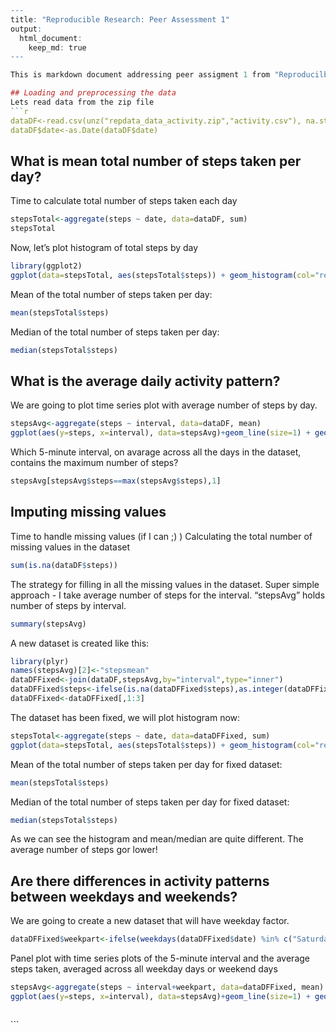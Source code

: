 
```{r }
---
title: "Reproducible Research: Peer Assessment 1"
output: 
  html_document:
    keep_md: true
---

This is markdown document addressing peer assigment 1 from "Reproducilbe Research"

## Loading and preprocessing the data
Lets read data from the zip file
```{r data set}
dataDF<-read.csv(unz("repdata_data_activity.zip","activity.csv"), na.strings = c("","NA"))
dataDF$date<-as.Date(dataDF$date)
```


## What is mean total number of steps taken per day?
Time to calculate total number of steps taken each day
```{r aggregation, echo=FALSE}
stepsTotal<-aggregate(steps ~ date, data=dataDF, sum)
stepsTotal
```

Now, let's plot histogram of total steps by day
```{r histogramplot, echo=FALSE, message=FALSE, warning=FALSE}
library(ggplot2)
ggplot(data=stepsTotal, aes(stepsTotal$steps)) + geom_histogram(col="red", aes(fill=..count..)) + ggtitle("Histogram of total steps by day")
```

Mean of the total number of steps taken per day:
```{r mean, echo=FALSE}
mean(stepsTotal$steps)
```
Median of the total number of steps taken per day:
```{r median, echo=FALSE}
median(stepsTotal$steps)
```

## What is the average daily activity pattern?

We are going to plot time series plot with average number of steps by day.
```{r timeseries, echo=FALSE, message=FALSE, warning=FALSE}
stepsAvg<-aggregate(steps ~ interval, data=dataDF, mean)
ggplot(aes(y=steps, x=interval), data=stepsAvg)+geom_line(size=1) + geom_point() + labs(x="Interval", y="Avg Steps") + ggtitle("Average number of steps by interval")
```

Which 5-minute interval, on avarage across all the days in the dataset, contains the maximum number of steps?
```{r interval, echo=FALSE}
stepsAvg[stepsAvg$steps==max(stepsAvg$steps),1]
```


## Imputing missing values
Time to handle missing values (if I can ;) )
Calculating the total number of missing values in the dataset
```{r missing values}
sum(is.na(dataDF$steps))
```

The strategy for filling in all the missing values in the dataset. Super simple approach - I take average number of steps for the interval.
"stepsAvg" holds number of steps by interval. 
```{r steps avg, echo=FALSE}
summary(stepsAvg)
```

A new dataset is created like this:
```{r new dataset, message=FALSE, warning=FALSE}
library(plyr)
names(stepsAvg)[2]<-"stepsmean"
dataDFFixed<-join(dataDF,stepsAvg,by="interval",type="inner")
dataDFFixed$steps<-ifelse(is.na(dataDFFixed$steps),as.integer(dataDFFixed$stepsmean), dataDFFixed$steps)
dataDFFixed<-dataDFFixed[,1:3]
```
The dataset has been fixed, we will plot histogram now:
```{r histogramfixedplot, echo=FALSE, message=FALSE, warning=FALSE}
stepsTotal<-aggregate(steps ~ date, data=dataDFFixed, sum)
ggplot(data=stepsTotal, aes(stepsTotal$steps)) + geom_histogram(col="red", aes(fill=..count..)) + ggtitle("Histogram of total steps by day for fixed dataset")
```

Mean of the total number of steps taken per day for fixed dataset:
```{r mean fixed, echo=FALSE}
mean(stepsTotal$steps)
```
Median of the total number of steps taken per day for fixed dataset:
```{r median fixed, echo=FALSE}
median(stepsTotal$steps)
```

As we can see the histogram and mean/median are quite different. The average number of steps gor lower!


## Are there differences in activity patterns between weekdays and weekends?
We are going to create a new dataset that will have weekday factor.
```{r extended dataset}
dataDFFixed$weekpart<-ifelse(weekdays(dataDFFixed$date) %in% c("Saturday","Sunday"), "weekend", "weekday")
```

Panel plot with time series plots of the 5-minute interval and the average steps taken, averaged across all weekday days or weekend days
```{r weekpartplot, echo=FALSE, message=FALSE, warning=FALSE}
stepsAvg<-aggregate(steps ~ interval+weekpart, data=dataDFFixed, mean)
ggplot(aes(y=steps, x=interval), data=stepsAvg)+geom_line(size=1) + geom_point() + facet_wrap(~weekpart, nrow=2) + labs(x="Interval", y="Avg Steps") + ggtitle("Average number of steps by interval by week part")
```
```
```
```

